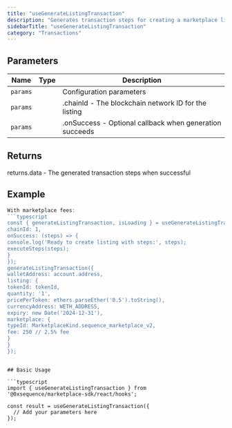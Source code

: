 ```yaml
---
title: "useGenerateListingTransaction"
description: "Generates transaction steps for creating a marketplace listing This hook creates a mutation that calls the marketplace API to generate the necessary transaction steps for listing an NFT. It handles date conversion for expiry times and returns executable steps for the listing process."
sidebarTitle: "useGenerateListingTransaction"
category: "Transactions"
---
```


## Parameters

| Name | Type | Description |
|------|------|-------------|
| `params` |  | Configuration parameters |
| `params` |  | .chainId - The blockchain network ID for the listing |
| `params` |  | .onSuccess - Optional callback when generation succeeds |

## Returns

returns.data - The generated transaction steps when successful

## Example

```typescript
With marketplace fees:
```typescript
const { generateListingTransaction, isLoading } = useGenerateListingTransaction({
chainId: 1,
onSuccess: (steps) => {
console.log('Ready to create listing with steps:', steps);
executeSteps(steps);
}
});
generateListingTransaction({
walletAddress: account.address,
listing: {
tokenId: tokenId,
quantity: '1',
pricePerToken: ethers.parseEther('0.5').toString(),
currencyAddress: WETH_ADDRESS,
expiry: new Date('2024-12-31'),
marketplace: {
typeId: MarketplaceKind.sequence_marketplace_v2,
fee: 250 // 2.5% fee
}
}
});
```
```

## Basic Usage

```typescript
import { useGenerateListingTransaction } from '@0xsequence/marketplace-sdk/react/hooks';

const result = useGenerateListingTransaction({
  // Add your parameters here
});
```

